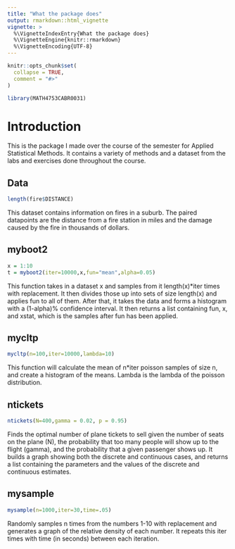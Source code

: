 ```yaml
---
title: "What the package does"
output: rmarkdown::html_vignette
vignette: >
  %\VignetteIndexEntry{What the package does}
  %\VignetteEngine{knitr::rmarkdown}
  %\VignetteEncoding{UTF-8}
---
```


```r
knitr::opts_chunk$set(
  collapse = TRUE,
  comment = "#>"
)
```

```r
library(MATH4753CABR0031)
```

# Introduction
This is the package I made over the course of the semester for Applied Statistical Methods. It contains a variety of methods and a dataset from the labs and exercises done throughout the course.

## Data
```r
length(fire$DISTANCE)
```
This dataset contains information on fires in a suburb. The paired datapoints are the distance from a fire station in miles and the damage caused by the fire in thousands of dollars.

## myboot2
```r
x = 1:10
t = myboot2(iter=10000,x,fun="mean",alpha=0.05)
```
This function takes in a dataset x and samples from it length(x)*iter times with replacement. It then divides those up into sets of size length(x) and applies fun to all of them. After that, it takes the data and forms a histogram with a (1-alpha)% confidence interval. It then returns a list containing fun, x, and xstat, which is the samples after fun has been applied.

## mycltp
```r
mycltp(n=100,iter=10000,lambda=10)
```
This function will calculate the mean of n*iter poisson samples of size n, and create a histogram of the means. Lambda is the lambda of the poisson distribution.

## ntickets
```r
ntickets(N=400,gamma = 0.02, p = 0.95)
```
Finds the optimal number of plane tickets to sell given the number of seats on the plane (N), the probability that too many people will show up to the flight (gamma), and the probability that a given passenger shows up. It builds a graph showing both the discrete and continuous cases, and returns a list containing the parameters and the values of the discrete and continuous estimates.

## mysample
```r
mysample(n=1000,iter=30,time=.05)
```
Randomly samples n times from the numbers 1-10 with replacement and generates a graph of the relative density of each number. It repeats this iter times with time (in seconds) between each iteration.
